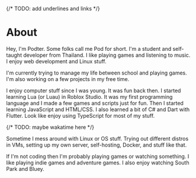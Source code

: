 
{/* TODO: add underlines and links */}

<H1 className="mt-0">About</H1>

Hey, I'm Podter. Some folks call me Pod for short. I'm a student and self-taught
developer from Thailand. I like playing games and listening to music. I enjoy
web development and Linux stuff.

I'm currently trying to manage my life between school and playing games.
I'm also working on a few projects in my free time.

<Separator className="mt-6" />

I enjoy computer stuff since I was young. It was fun back then.
I started learning Lua (or Luau) in Roblox Studio. It was my first programming language and
I made a few games and scripts just for fun. Then I started learning JavaScript and HTML/CSS.
I also learned a bit of C# and Dart with Flutter. Look like enjoy using TypeScript for most of my stuff.

{/* TODO: maybe wakatime here */}

Sometime I mess around with Linux or OS stuff. Trying out different distros in VMs,
setting up my own server, self-hosting, Docker, and stuff like that.

If I'm not coding then I'm probably playing games or watching something.
I like playing indie games and adventure games. I also enjoy watching South Park and Bluey.

<Separator className="mt-6" />

<Socials />
